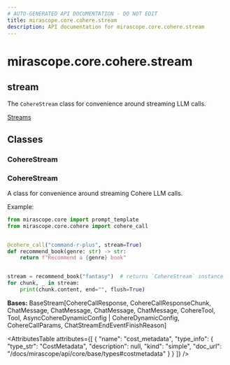 ```yaml
---
# AUTO-GENERATED API DOCUMENTATION - DO NOT EDIT
title: mirascope.core.cohere.stream
description: API documentation for mirascope.core.cohere.stream
---
```


# mirascope.core.cohere.stream

## <ApiType type="Module" module="mirascope.core.cohere.stream" path="core/cohere/stream" symbolName="stream" /> stream

The `CohereStream` class for convenience around streaming LLM calls.

<Info title="Usage">

[Streams](/docs/mirascope/learn/streams)

</Info>

## Classes

### CohereStream

### <ApiType type="Class" module="mirascope.core.cohere.stream" path="core/cohere/stream" symbolName="CohereStream" /> CohereStream

A class for convenience around streaming Cohere LLM calls.

Example:

```python
from mirascope.core import prompt_template
from mirascope.core.cohere import cohere_call


@cohere_call("command-r-plus", stream=True)
def recommend_book(genre: str) -> str:
    return f"Recommend a {genre} book"


stream = recommend_book("fantasy")  # returns `CohereStream` instance
for chunk, _ in stream:
    print(chunk.content, end="", flush=True)
```

**Bases:** BaseStream[CohereCallResponse, CohereCallResponseChunk, ChatMessage, ChatMessage, ChatMessage, ChatMessage, CohereTool, Tool, AsyncCohereDynamicConfig | CohereDynamicConfig, CohereCallParams, ChatStreamEndEventFinishReason]

<AttributesTable
  attributes={[
  {
    "name": "cost_metadata",
    "type_info": {
      "type_str": "CostMetadata",
      "description": null,
      "kind": "simple",
      "doc_url": "/docs/mirascope/api/core/base/types#costmetadata"
    }
  }
]}
/>



